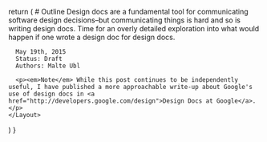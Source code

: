 
  return (
    <Layout>
      # Outline
      Design docs are a fundamental tool for communicating software design decisions–but communicating things is hard and so is writing design docs. Time for an overly detailed exploration into what would happen if one wrote a design doc for design docs.

      May 19th, 2015
      Status: Draft
      Authors: Malte Ubl

      <p><em>Note</em> While this post continues to be independently useful, I have published a more approachable write-up about Google's use of design docs in <a href="http://developers.google.com/design">Design Docs at Google</a>.</p>
    </Layout>

)
}
